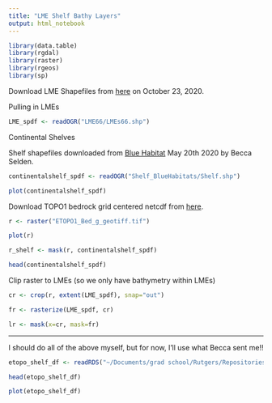 ```yaml
---
title: "LME Shelf Bathy Layers"
output: html_notebook
---
```


```r
library(data.table)
library(rgdal)
library(raster)
library(rgeos)
library(sp)
```


Download LME Shapefiles from [here](http://lme.edc.uri.edu/index.php/digital-data/113-lme-polygon-boundaries) on October 23, 2020. 

Pulling in LMEs
```r

LME_spdf <- readOGR("LME66/LMEs66.shp")


```
Continental Shelves

Shelf shapefiles downloaded from [Blue Habitat](bluehabitats.org) May 20th 2020 by Becca Selden.  

```r
continentalshelf_spdf <- readOGR("Shelf_BlueHabitats/Shelf.shp")

plot(continentalshelf_spdf)
```


Download TOPO1 bedrock grid centered netcdf from [here](https://www.ngdc.noaa.gov/mgg/global/).

```r

r <- raster("ETOPO1_Bed_g_geotiff.tif")

plot(r)

r_shelf <- mask(r, continentalshelf_spdf)

head(continentalshelf_spdf)

```

Clip raster to LMEs (so we only have bathymetry within LMEs)

```r
cr <- crop(r, extent(LME_spdf), snap="out")  

fr <- rasterize(LME_spdf, cr)

lr <- mask(x=cr, mask=fr)
```


************

I should do all of the above myself, but for now, I'll use what Becca sent me!!

```r
etopo_shelf_df <- readRDS("~/Documents/grad school/Rutgers/Repositories/shelf_habitat_distribution/etopo_shelf_df.rds")

head(etopo_shelf_df)

plot(etopo_shelf_df)
```
